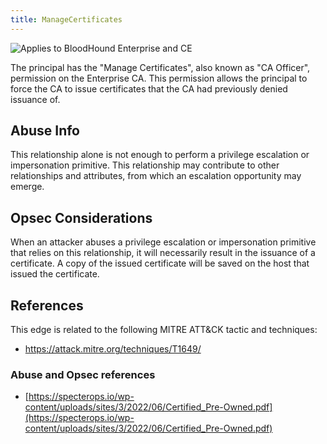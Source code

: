```yaml
---
title: ManageCertificates
---
```


<img noZoom src="/assets/enterprise-AND-community-edition-pill-tag.svg" alt="Applies to BloodHound Enterprise and CE"/>


The principal has the "Manage Certificates", also known as "CA Officer", permission on the Enterprise CA. This permission allows the principal to force the CA to issue certificates that the CA had previously denied issuance of.

Abuse Info[](#h_01HPHZJSTFS46D4BFVYAB25KTE)
-------------------------------------------

This relationship alone is not enough to perform a privilege escalation or impersonation primitive. This relationship may contribute to other relationships and attributes, from which an escalation opportunity may emerge.

Opsec Considerations[](#heading-2)
----------------------------------

When an attacker abuses a privilege escalation or impersonation primitive that relies on this relationship, it will necessarily result in the issuance of a certificate. A copy of the issued certificate will be saved on the host that issued the certificate.

References[](#heading-3)
------------------------

This edge is related to the following MITRE ATT&CK tactic and techniques:

* https://attack.mitre.org/techniques/T1649/

### Abuse and Opsec references

* [https://specterops.io/wp-content/uploads/sites/3/2022/06/Certified_Pre-Owned.pdf](https://specterops.io/wp-content/uploads/sites/3/2022/06/Certified_Pre-Owned.pdf)


